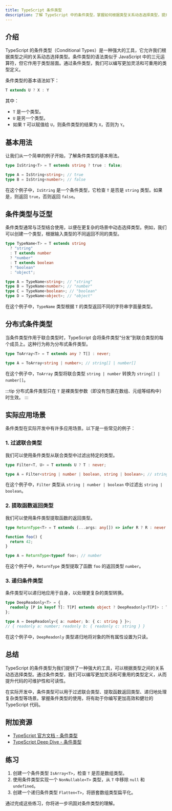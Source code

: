 ```yaml
---
title: TypeScript 条件类型
description: 了解 TypeScript 中的条件类型，掌握如何根据类型关系动态选择类型，提升代码的灵活性和可维护性。
---
```


## 介绍

TypeScript 的条件类型（Conditional Types）是一种强大的工具，它允许我们根据类型之间的关系动态选择类型。条件类型的语法类似于 JavaScript 中的三元运算符，但它作用于类型层面。通过条件类型，我们可以编写更加灵活和可重用的类型定义。

条件类型的基本语法如下：

```typescript
T extends U ? X : Y
```

其中：
- `T` 是一个类型。
- `U` 是另一个类型。
- 如果 `T` 可以赋值给 `U`，则条件类型的结果为 `X`，否则为 `Y`。

## 基本用法

让我们从一个简单的例子开始，了解条件类型的基本用法。

```typescript
type IsString<T> = T extends string ? true : false;

type A = IsString<string>; // true
type B = IsString<number>; // false
```

在这个例子中，`IsString` 是一个条件类型，它检查 `T` 是否是 `string` 类型。如果是，则返回 `true`，否则返回 `false`。

## 条件类型与泛型

条件类型通常与泛型结合使用，以便在更复杂的场景中动态选择类型。例如，我们可以创建一个类型，根据输入类型的不同返回不同的类型。

```typescript
type TypeName<T> = T extends string
  ? "string"
  : T extends number
  ? "number"
  : T extends boolean
  ? "boolean"
  : "object";

type A = TypeName<string>; // "string"
type B = TypeName<number>; // "number"
type C = TypeName<boolean>; // "boolean"
type D = TypeName<object>; // "object"
```

在这个例子中，`TypeName` 类型根据 `T` 的类型返回不同的字符串字面量类型。

## 分布式条件类型

当条件类型作用于联合类型时，TypeScript 会将条件类型“分发”到联合类型的每个成员上。这种行为称为分布式条件类型。

```typescript
type ToArray<T> = T extends any ? T[] : never;

type A = ToArray<string | number>; // string[] | number[]
```

在这个例子中，`ToArray` 类型将联合类型 `string | number` 转换为 `string[] | number[]`。

:::tip
分布式条件类型只在 `T` 是裸类型参数（即没有包裹在数组、元组等结构中）时生效。
:::

## 实际应用场景

条件类型在实际开发中有许多应用场景。以下是一些常见的例子：

### 1. 过滤联合类型

我们可以使用条件类型从联合类型中过滤出特定的类型。

```typescript
type Filter<T, U> = T extends U ? T : never;

type A = Filter<string | number | boolean, string | boolean>; // string | boolean
```

在这个例子中，`Filter` 类型从 `string | number | boolean` 中过滤出 `string | boolean`。

### 2. 提取函数返回类型

我们可以使用条件类型提取函数的返回类型。

```typescript
type ReturnType<T> = T extends (...args: any[]) => infer R ? R : never;

function foo() {
  return 42;
}

type A = ReturnType<typeof foo>; // number
```

在这个例子中，`ReturnType` 类型提取了函数 `foo` 的返回类型 `number`。

### 3. 递归条件类型

条件类型可以递归地应用于自身，以处理更复杂的类型转换。

```typescript
type DeepReadonly<T> = {
  readonly [P in keyof T]: T[P] extends object ? DeepReadonly<T[P]> : T[P];
};

type A = DeepReadonly<{ a: number; b: { c: string } }>;
// { readonly a: number; readonly b: { readonly c: string } }
```

在这个例子中，`DeepReadonly` 类型递归地将对象的所有属性设置为只读。

## 总结

TypeScript 的条件类型为我们提供了一种强大的工具，可以根据类型之间的关系动态选择类型。通过条件类型，我们可以编写更加灵活和可重用的类型定义，从而提升代码的可维护性和可读性。

在实际开发中，条件类型可以用于过滤联合类型、提取函数返回类型、递归地处理复杂类型等场景。掌握条件类型的使用，将有助于你编写更加高效和健壮的 TypeScript 代码。

## 附加资源

- [TypeScript 官方文档 - 条件类型](https://www.typescriptlang.org/docs/handbook/2/conditional-types.html)
- [TypeScript Deep Dive - 条件类型](https://basarat.gitbook.io/typescript/type-system/conditional-types)

## 练习

1. 创建一个条件类型 `IsArray<T>`，检查 `T` 是否是数组类型。
2. 使用条件类型实现一个 `NonNullable<T>` 类型，从 `T` 中移除 `null` 和 `undefined`。
3. 创建一个递归条件类型 `Flatten<T>`，将嵌套数组类型扁平化。

通过完成这些练习，你将进一步巩固对条件类型的理解。